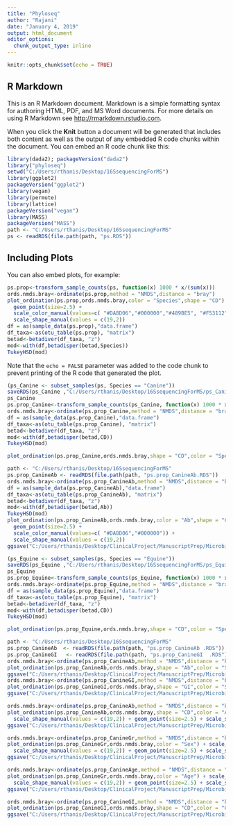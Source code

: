 ```yaml
---
title: "Phyloseq"
author: "Rajani"
date: "January 4, 2019"
output: html_document
editor_options: 
  chunk_output_type: inline
---
```


```r
knitr::opts_chunk$set(echo = TRUE)
```

## R Markdown

This is an R Markdown document. Markdown is a simple formatting syntax for authoring HTML, PDF, and MS Word documents. For more details on using R Markdown see <http://rmarkdown.rstudio.com>.

When you click the **Knit** button a document will be generated that includes both content as well as the output of any embedded R code chunks within the document. You can embed an R code chunk like this:

```r
library(dada2); packageVersion("dada2")
library("phyloseq")
setwd("C:/Users/rthanis/Desktop/16SsequencingForMS")
library(ggplot2)
packageVersion("ggplot2")
library(vegan)
library(permute)
library(lattice)
packageVersion("vegan")
library(MASS)
packageVersion("MASS")
path <- "C:/Users/rthanis/Desktop/16SsequencingForMS"
ps <- readRDS(file.path(path, "ps.RDS"))
```

## Including Plots

You can also embed plots, for example:

```r
ps.prop<-transform_sample_counts(ps, function(x) 1000 * x/(sum(x)))
ords.nmds.bray<-ordinate(ps.prop,method = "NMDS",distance = "bray")
plot_ordination(ps.prop,ords.nmds.bray,color = "Species",shape = "CD") + 
  geom_point(size=2.5) + 
  scale_color_manual(values=c( "#DA8D06","#000000","#489BE5", "#F53112","#AE43A7", "#336600")) +
  scale_shape_manual(values = c(19,2))
df = as(sample_data(ps.prop),"data.frame")
df_taxa<-as(otu_table(ps.prop), "matrix")
betad<-betadiver(df_taxa, "z")
mod<-with(df,betadisper(betad,Species))
TukeyHSD(mod)
```

Note that the `echo = FALSE` parameter was added to the code chunk to prevent printing of the R code that generated the plot.
```r
(ps_Canine <- subset_samples(ps, Species == "Canine"))
saveRDS(ps_Canine ,"C:/Users/rthanis/Desktop/16SsequencingForMS/ps_Canine.RDS")
ps_Canine
ps.prop_Canine<-transform_sample_counts(ps_Canine, function(x) 1000 * x/(sum(x)))
ords.nmds.bray<-ordinate(ps.prop_Canine,method = "NMDS",distance = "bray")
df = as(sample_data(ps.prop_Canine),"data.frame")
df_taxa<-as(otu_table(ps.prop_Canine), "matrix")
betad<-betadiver(df_taxa, "z")
mod<-with(df,betadisper(betad,CD))
TukeyHSD(mod)
```

```r
plot_ordination(ps.prop_Canine,ords.nmds.bray,shape = "CD",color = "Species") + scale_color_manual(values= "#489BE5") + geom_point(size=2.5) + scale_shape_manual(values = c(19,2))
```
```r
path <- "C:/Users/rthanis/Desktop/16SsequencingForMS"
ps.prop_CanineAb <- readRDS(file.path(path, "ps.prop_CanineAb.RDS"))
ords.nmds.bray<-ordinate(ps.prop_CanineAb,method = "NMDS",distance = "bray")
df = as(sample_data(ps.prop_CanineAb),"data.frame")
df_taxa<-as(otu_table(ps.prop_CanineAb), "matrix")
betad<-betadiver(df_taxa, "z")
mod<-with(df,betadisper(betad,Ab))
TukeyHSD(mod)
plot_ordination(ps.prop_CanineAb,ords.nmds.bray,color = "Ab",shape = "CD") + 
  geom_point(size=2.5) + 
  scale_color_manual(values=c( "#DA8D06","#000000")) +
  scale_shape_manual(values = c(19,2))
ggsave("C:/Users/rthanis/Desktop/ClinicalProject/ManuscriptPrep/Microbiome/NMDSCanineCDAb.pdf", width = 9, height = 5, units = "in")
```

```r
(ps_Equine <- subset_samples(ps, Species == "Equine"))
saveRDS(ps_Equine ,"C:/Users/rthanis/Desktop/16SsequencingForMS/ps_Equine.RDS")
ps_Equine
ps.prop_Equine<-transform_sample_counts(ps_Equine, function(x) 1000 * x/(sum(x)))
ords.nmds.bray<-ordinate(ps.prop_Equine,method = "NMDS",distance = "bray")
df = as(sample_data(ps.prop_Equine),"data.frame")
df_taxa<-as(otu_table(ps.prop_Equine), "matrix")
betad<-betadiver(df_taxa, "z")
mod<-with(df,betadisper(betad,CD))
TukeyHSD(mod)
```

```r
plot_ordination(ps.prop_Equine,ords.nmds.bray,shape = "CD",color = "Species") + scale_color_manual(values= "#F53112") + geom_point(size=2.5) + scale_shape_manual(values = c(19,2))

```

```r
path <- "C:/Users/rthanis/Desktop/16SsequencingForMS"
ps.prop_CanineAb  <- readRDS(file.path(path, "ps.prop_CanineAb .RDS"))
ps.prop_CanineGI   <- readRDS(file.path(path, "ps.prop_CanineGI  .RDS"))   
ords.nmds.bray<-ordinate(ps.prop_CanineAb,method = "NMDS",distance = "bray")
plot_ordination(ps.prop_CanineAb,ords.nmds.bray,shape = "Ab",color = "Species") + scale_color_manual(values= "#489BE5") + geom_point(size=2.5) + scale_shape_manual(values = c(19,2))
ggsave("C:/Users/rthanis/Desktop/ClinicalProject/ManuscriptPrep/Microbiome/NMDSCanineAb.pdf", width = 9, height = 5, units = "in")
ords.nmds.bray<-ordinate(ps.prop_CanineGI,method = "NMDS",distance = "bray")
plot_ordination(ps.prop_CanineGI,ords.nmds.bray,shape = "GI",color = "Species") + scale_color_manual(values= "#489BE5") + geom_point(size=2.5) + scale_shape_manual(values = c(19,2))
ggsave("C:/Users/rthanis/Desktop/ClinicalProject/ManuscriptPrep/Microbiome/NMDSCanineGI.pdf", width = 9, height = 5, units = "in")

ords.nmds.bray<-ordinate(ps.prop_CanineAb,method = "NMDS",distance = "bray")
plot_ordination(ps.prop_CanineAb,ords.nmds.bray,shape = "CD",color = "Ab") + scale_color_manual(values=c( "#DA8D06","#000000")) +
  scale_shape_manual(values = c(19,2)) + geom_point(size=2.5) + scale_shape_manual(values = c(19,2))
ggsave("C:/Users/rthanis/Desktop/ClinicalProject/ManuscriptPrep/Microbiome/NMDSCanineCDAb.pdf", width = 9, height = 5, units = "in")

ords.nmds.bray<-ordinate(ps.prop_CanineGr,method = "NMDS",distance = "bray")
plot_ordination(ps.prop_CanineGr,ords.nmds.bray,color = "Sex") + scale_color_manual(values=c( "#F53112", "#DA8D06","#489BE5","#000000","#F53112")) +
  scale_shape_manual(values = c(19,2)) + geom_point(size=2.5) + scale_shape_manual(values = c(19,2))
ggsave("C:/Users/rthanis/Desktop/ClinicalProject/ManuscriptPrep/Microbiome/NMDSCanineGr.pdf", width = 9, height = 5, units = "in")

ords.nmds.bray<-ordinate(ps.prop_CanineAge,method = "NMDS",distance = "bray")
plot_ordination(ps.prop_CanineGr,ords.nmds.bray,color = "Age") + scale_color_manual(values=c( "#F53112", "#DA8D06","#489BE5","#000000","#F53112")) +
  scale_shape_manual(values = c(19,2)) + geom_point(size=2.5) + scale_shape_manual(values = c(19,2))
ggsave("C:/Users/rthanis/Desktop/ClinicalProject/ManuscriptPrep/Microbiome/NMDSCanineAge.pdf", width = 9, height = 5, units = "in")

```

```r
ords.nmds.bray<-ordinate(ps.prop_CanineGI,method = "NMDS",distance = "bray")
plot_ordination(ps.prop_CanineGI,ords.nmds.bray,shape = "CD",color = "GI") + scale_color_manual(values=c( "#000000","#F53112")) + geom_point(size=2.5) + scale_shape_manual(values = c(19,2))
ggsave("C:/Users/rthanis/Desktop/ClinicalProject/ManuscriptPrep/Microbiome/NMDSCanineCDGI.pdf", width = 9, height = 5, units = "in")
```


```r

```

```r

```

